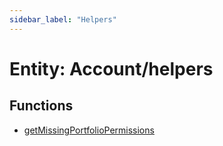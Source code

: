 ```yaml
---
sidebar_label: "Helpers"
---
```


# Entity: Account/helpers

## Functions

- [getMissingPortfolioPermissions](functions/getMissingPortfolioPermissions.mdx)
